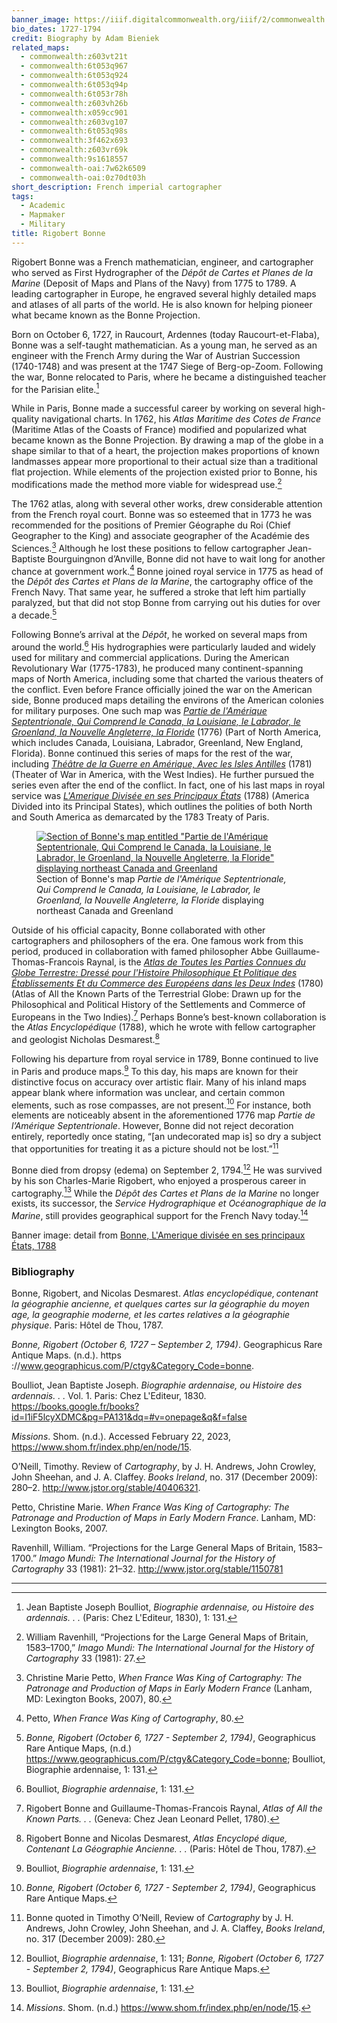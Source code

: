 ```yaml
---
banner_image: https://iiif.digitalcommonwealth.org/iiif/2/commonwealth:z603vt223/5839,4377,3138,1380/,1200/0/default.jpg
bio_dates: 1727-1794
credit: Biography by Adam Bieniek
related_maps:
  - commonwealth:z603vt21t
  - commonwealth:6t053q967
  - commonwealth:6t053q924
  - commonwealth:6t053q94p
  - commonwealth:6t053r78h
  - commonwealth:z603vh26b
  - commonwealth:x059cc901
  - commonwealth:z603vg107
  - commonwealth:6t053q98s
  - commonwealth:3f462x693
  - commonwealth:z603vr69k
  - commonwealth:9s1618557
  - commonwealth-oai:7w62k6509
  - commonwealth-oai:0z70dt03h
short_description: French imperial cartographer
tags:
  - Academic
  - Mapmaker
  - Military
title: Rigobert Bonne
---
```


Rigobert Bonne was a French mathematician, engineer, and cartographer who served as First Hydrographer of the _Dépôt de Cartes et Planes de la Marine_ (Deposit of Maps and Plans of the Navy) from 1775 to 1789. A leading cartographer in Europe, he engraved several highly detailed maps and atlases of all parts of the world. He is also known for helping pioneer what became known as the Bonne Projection.

Born on October 6, 1727, in Raucourt, Ardennes (today Raucourt-et-Flaba), Bonne was a self-taught mathematician. As a young man, he served as an engineer with the French Army during the War of Austrian Succession (1740-1748) and was present at the 1747 Siege of Berg-op-Zoom. Following the war, Bonne relocated to Paris, where he became a distinguished teacher for the Parisian elite.[^1]

While in Paris, Bonne made a successful career by working on several high-quality navigational charts. In 1762, his _Atlas Maritime des Cotes de France_ (Maritime Atlas of the Coasts of France) modified and popularized what became known as the Bonne Projection. By drawing a map of the globe in a shape similar to that of a heart, the projection makes proportions of known landmasses appear more proportional to their actual size than a traditional flat projection. While elements of the projection existed prior to Bonne, his modifications made the method more viable for widespread use.[^2]

The 1762 atlas, along with several other works, drew considerable attention from the French royal court. Bonne was so esteemed that in 1773 he was recommended for the positions of Premier Géographe du Roi (Chief Geographer to the King) and associate geographer of the Académie des Sciences.[^3] Although he lost these positions to fellow cartographer Jean-Baptiste Bourguingnon d’Anville, Bonne did not have to wait long for another chance at government work.[^4] Bonne joined royal service in 1775 as head of the _Dépôt des Cartes et Plans de la Marine_, the cartography office of the French Navy. That same year, he suffered a stroke that left him partially paralyzed, but that did not stop Bonne from carrying out his duties for over a decade.[^5]

Following Bonne’s arrival at the _Dépôt_, he worked on several maps from around the world.[^6] His hydrographies were particularly lauded and widely used for military and commercial applications. During the American Revolutionary War (1775-1783), he produced many continent-spanning maps of North America, including some that charted the various theaters of the conflict. Even before France officially joined the war on the American side, Bonne produced maps detailing the environs of the American colonies for military purposes. One such map was [_Partie de l'Amérique Septentrionale, Qui Comprend le Canada, la Louisiane, le Labrador, le Groenland, la Nouvelle Angleterre, la Floride_](/maps/commonwealth:x059cc901/) (1776) (Part of North America, which includes Canada, Louisiana, Labrador, Greenland, New England, Florida). Bonne continued this series of maps for the rest of the war, including [_Théâtre de la Guerre en Amérique, Avec les Isles Antilles_](/maps/commonwealth:9s1618557/) (1781) (Theater of War in America, with the West Indies). He further pursued the series even after the end of the conflict. In fact, one of his last maps in royal service was [_L'Amerique Divisée en ses Principaux États_](/maps/commonwealth:z603vt21t/) (1788) (America Divided into its Principal States), which outlines the polities of both North and South America as demarcated by the 1783 Treaty of Paris.

<figure class="table m-auto">
  <a href="/maps/commonwealth:x059cc901/">
    <img src="https://iiif.digitalcommonwealth.org/iiif/2/commonwealth:x059cc919/4522,976,4015,4954/pct:50/0/default.jpg" alt="Section of Bonne&#39;s map entitled &quot;Partie de l&#39;Amérique Septentrionale, Qui Comprend le Canada, la Louisiane, le Labrador, le Groenland, la Nouvelle Angleterre, la Floride&quot; displaying northeast Canada and Greenland" />
  </a>
  <figcaption class="table-caption caption-bottom mt-0">
    Section of Bonne&#39;s map <em>Partie de l&#39;Amérique Septentrionale, Qui Comprend le Canada, la Louisiane, le Labrador, le Groenland, la Nouvelle Angleterre, la Floride</em> displaying northeast Canada and Greenland
  </figcaption>
</figure>

Outside of his official capacity, Bonne collaborated with other cartographers and philosophers of the era. One famous work from this period, produced in collaboration with famed philosopher Abbe Guillaume-Thomas-Francois Raynal, is the [_Atlas de Toutes les Parties Connues du Globe Terrestre: Dressé pour l'Histoire Philosophique Et Politique des Établissements Et du Commerce des Européens dans les Deux Indes_](https://digitalarchive.tpl.ca/objects/351484/atlas-de-toutes-les-parties-connues-du-globe-terrestre--dr) (1780) (Atlas of All the Known Parts of the Terrestrial Globe: Drawn up for the Philosophical and Political History of the Settlements and Commerce of Europeans in the Two Indies).[^7] Perhaps Bonne’s best-known collaboration is the _Atlas Encyclopédique_ (1788), which he wrote with fellow cartographer and geologist Nicholas Desmarest.[^8]

Following his departure from royal service in 1789, Bonne continued to live in Paris and produce maps.[^9] To this day, his maps are known for their distinctive focus on accuracy over artistic flair. Many of his inland maps appear blank where information was unclear, and certain common elements, such as rose compasses, are not present.[^10] For instance, both elements are noticeably absent in the aforementioned 1776 map _Partie de l’Amérique Septentrionale_. However, Bonne did not reject decoration entirely, reportedly once stating, “\[an undecorated map is\] so dry a subject that opportunities for treating it as a picture should not be lost.”[^11]

Bonne died from dropsy (edema) on September 2, 1794.[^12] He was survived by his son Charles-Marie Rigobert, who enjoyed a prosperous career in cartography.[^13] While the _Dépôt des Cartes et Plans de la Marine_ no longer exists, its successor, the _Service Hydrographique et Océanographique de la Marine_, still provides geographical support for the French Navy today.[^14] 


Banner image: detail from [Bonne, L'Amerique divisée en ses principaux États, 1788](/maps/commonwealth:z603vt21t)

[^1]: Jean Baptiste Joseph Boulliot, _Biographie ardennaise, ou Histoire des ardennais. . ._ (Paris: Chez L'Editeur, 1830), 1: 131.

[^2]: William Ravenhill, “Projections for the Large General Maps of Britain, 1583–1700,” _Imago Mundi: The International Journal for the History of Cartography_ 33 (1981): 27.

[^3]: Christine Marie Petto, _When France Was King of Cartography: The Patronage and Production of Maps in Early Modern France_ (Lanham, MD: Lexington Books, 2007), 80.

[^4]: Petto, _When France Was King of Cartography_, 80.

[^5]: _Bonne, Rigobert (October 6, 1727 - September 2, 1794)_, Geographicus Rare Antique Maps, (n.d.) https://www.geographicus.com/P/ctgy&Category_Code=bonne; Boulliot, Biographie ardennaise, 1: 131.

[^6]: Boulliot, _Biographie ardennaise_, 1: 131.

[^7]: Rigobert Bonne and Guillaume-Thomas-Francois Raynal, _Atlas of All the Known Parts. . ._ (Geneva: Chez Jean Leonard Pellet, 1780).

[^8]: Rigobert Bonne and Nicolas Desmarest, _Atlas Encyclopé dique, Contenant La Géographie Ancienne. . ._ (Paris: Hôtel de Thou, 1787).

[^9]: Boulliot, _Biographie ardennaise_, 1: 131.

[^10]: _Bonne, Rigobert (October 6, 1727 - September 2, 1794)_, Geographicus Rare Antique Maps.

[^11]: Bonne quoted in Timothy O’Neill, Review of _Cartography_ by J. H. Andrews, John Crowley, John Sheehan, and J. A. Claffey, _Books Ireland_, no. 317 (December 2009): 280.

[^12]: Boulliot, _Biographie ardennaise_, 1: 131; _Bonne, Rigobert (October 6, 1727 - September 2, 1794)_, Geographicus Rare Antique Maps. 

[^13]: Boulliot, _Biographie ardennaise_, 1: 131.

[^14]: _Missions_. Shom. (n.d.) https://www.shom.fr/index.php/en/node/15.


### Bibliography

Bonne, Rigobert, and Nicolas Desmarest. _Atlas encyclopédique, contenant la géographie ancienne, et quelques cartes sur la géographie du moyen age, la geographie moderne, et les cartes relatives a la géographie physique_. Paris: Hôtel de Thou, 1787.

_Bonne, Rigobert (October 6, 1727 – September 2, 1794)_. Geographicus Rare Antique Maps. (n.d.). https ://www.geographicus.com/P/ctgy&Category_Code=bonne.  

Boulliot, Jean Baptiste Joseph. _Biographie ardennaise, ou Histoire des ardennais. . ._ Vol. 1. Paris: Chez L'Editeur, 1830. https://books.google.fr/books?id=I1iF5lcyXDMC&pg=PA131&dq=#v=onepage&q&f=false

_Missions_. Shom. (n.d.). Accessed February 22, 2023, https://www.shom.fr/index.php/en/node/15.  

O’Neill, Timothy. Review of _Cartography_, by J. H. Andrews, John Crowley, John Sheehan, and J. A. Claffey. _Books Ireland_, no. 317 (December 2009): 280–2. http://www.jstor.org/stable/40406321.

Petto, Christine Marie. _When France Was King of Cartography: The Patronage and Production of Maps in Early Modern France_. Lanham, MD: Lexington Books, 2007.

Ravenhill, William. “Projections for the Large General Maps of Britain, 1583–1700.” _Imago Mundi: The International Journal for the History of Cartography_ 33 (1981): 21–32. http://www.jstor.org/stable/1150781

***
